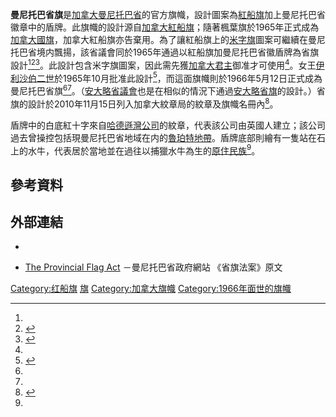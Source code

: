 {{NoteTA|G1=地名
|1=zh-hans:马尼托巴;zh-hk:緬尼吐巴;zh-tw:曼尼托巴;
}}
{{Infobox flag
|Name = 曼尼托巴省旗
|Article =
|Image = Flag of the Province of Manitoba.svg
|Nickname =
|Use = 110000
|Symbol =
|Proportion = 1:2
|Adoption = 1966年5月12日<ref name="CHA"/>
|Design = [[紅船旗|紅船旗]]加曼尼托巴省徽盾牌
|Designer = 
|Type = Provincial
}}

'''曼尼托巴省旗'''是[[加拿大|加拿大]][[曼尼托巴省|曼尼托巴省]]的官方旗幟，設計圖案為[[紅船旗|紅船旗]]加上曼尼托巴省徽章中的盾牌。此旗幟的設計源自[[加拿大紅船旗|加拿大紅船旗]]；隨著楓葉旗於1965年正式成為[[加拿大國旗|加拿大國旗]]，加拿大紅船旗亦告棄用。為了讓紅船旗上的[[米字旗|米字旗]]圖案可繼續在曼尼托巴省境内飄揚，該省議會同於1965年通過以紅船旗加曼尼托巴省徽盾牌為省旗設計<ref name="CHA"/><ref name="Fraser">{{Cite web |last=Fraser |first=Alistair B. |url=http://fraser.cc/FlagsCan/Provinces/Manitoba.html |title=Manitoba |work=The Flags of Canada |accessdate=2015-04-04 |archive-date=2015-09-07 |archive-url=https://web.archive.org/web/20150907191128/http://fraser.cc/FlagsCan/Provinces/Manitoba.html |dead-url=no }}</ref><ref name="MBGov">{{Cite web |url=http://residents.gov.mb.ca/reference.html?d=details&program_id=5908 |title=Manitoba's Flag |accessdate=2015-04-04 |publisher=曼尼托巴省政府 |archive-date=2015-09-14 |archive-url=https://web.archive.org/web/20150914161315/http://residents.gov.mb.ca/reference.html?d=details&program_id=5908 |dead-url=no }}</ref>。此設計包含米字旗圖案，因此需先獲[[加拿大君主|加拿大君主]]御准才可使用<ref name="Fraser"/>。女王[[伊利沙伯二世|伊利沙伯二世]]於1965年10月批准此設計<ref name="MBGov2">{{Cite web |url=http://news.gov.mb.ca/news/archives/1965/10/1965-10-08-queen_approves_manitoba_flag.pdf |title=Queen Approves Manitoba Flag |accessdate=2015-04-04 |date=1965-10-08 |publisher=曼尼托巴省政府 |archive-date=2015-04-10 |archive-url=https://web.archive.org/web/20150410232334/http://news.gov.mb.ca/news/archives/1965/10/1965-10-08-queen_approves_manitoba_flag.pdf |dead-url=no }}</ref>，而這面旗幟則於1966年5月12日正式成為曼尼托巴省旗<ref name="CHA"/><ref name="MBGov"/>。（[[安大略省議會|安大略省議會]]也是在相似的情況下通過[[安大略省旗|安大略省旗]]的設計。）省旗的設計於2010年11月15日列入加拿大紋章局的紋章及旗幟名冊內<ref name="CHA">{{Cite web |url=http://reg.gg.ca/heraldry/pub-reg/project.asp?lang=e&ProjectID=2096&ShowAll=1 |title=Province of Manitoba [Civil Institution] |accessdate=2015-04-04 |publisher=加拿大紋章局 |archive-date=2015-04-10 |archive-url=https://web.archive.org/web/20150410205241/http://reg.gg.ca/heraldry/pub-reg/project.asp?lang=e&ProjectID=2096&ShowAll=1 |dead-url=no }}</ref>。

盾牌中的白底紅十字來自[[哈德遜灣公司|哈德遜灣公司]]的紋章，代表該公司由英國人建立；該公司過去曾操控包括現曼尼托巴省地域在内的[[魯珀特地|魯珀特地帶]]。盾牌底部則繪有一隻站在石上的水牛，代表居於當地並在過往以捕獵水牛為生的[[加拿大原住民|原住民族]]<ref name="CHA"/>。

==參考資料==
{{Reflist}}

==外部連結==
*{{Commonscat-inline|Flag of Manitoba|曼尼托巴省旗}}
*{{en}}[https://web2.gov.mb.ca/laws/statutes/ccsm/f130e.php The Provincial Flag Act] {{Wayback|url=https://web2.gov.mb.ca/laws/statutes/ccsm/f130e.php |date=20150410222918 }}－曼尼托巴省政府網站 《省旗法案》原文

{{加拿大旗幟}}
[[Category:红船旗|Category:红船旗]]
[[Category:馬尼托巴省|旗]]
[[Category:加拿大旗幟|Category:加拿大旗幟]]
[[Category:1966年面世的旗幟|Category:1966年面世的旗幟]]